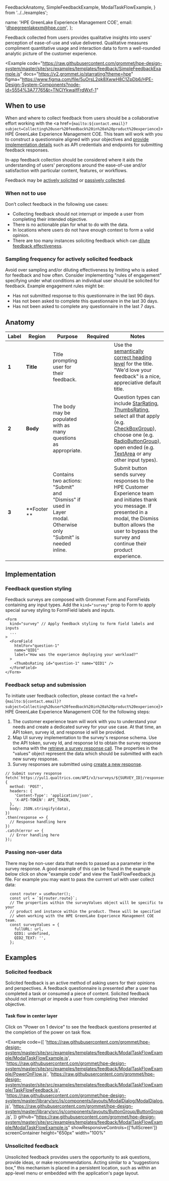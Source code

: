   FeedbackAnatomy,
  SimpleFeedbackExample,
  ModalTaskFlowExample,
} from '../../examples';

  name: 'HPE GreenLake Experience Management COE',
  email: 'dhpegreenlakexm@hpe.com',
};

Feedback collected from users provides qualitative insights into users' perception of ease-of-use
and value delivered. Qualitative measures compliment quantitative usage and interaction data
to form a well-rounded analytic picture of the customer experience.

<Example
  code="https://raw.githubusercontent.com/grommet/hpe-design-system/master/site/src/examples/templates/feedback/SimpleFeedbackExample.js"
  docs="https://v2.grommet.io/starrating?theme=hpe"
  figma="https://www.figma.com/file/5uOrsL2qk8XwwH8C1ZpDb6/HPE-Design-System-Components?node-id=5554%3A77765&t=TNCIYkwaIfFrdWxf-1"
>
  <SimpleFeedbackExample />
</Example>

## When to use

When and where to collect feedback from users should be a collaborative effort working with the <a href={`mailto:${contact.email}?subject=Collecting%20user%20feedback%20in%20a%20product%20experience`}>HPE GreenLake Experience Management COE</a>.
This team will work with you to construct a questionnaire aligned with your objectives and
[provide implementation details](#feedback-setup-and-submission) such as API credentials and endpoints for submitting
feedback responses.

In-app feedback collection should be considered where it aids the understanding of users'
perceptions around the ease-of-use and/or satisfaction with particular content, features,
or workflows.

Feedback may be [actively solicited](#solicited-feedback) or [passively collected](#capturing-unsolicited-feedback).

### When not to use

Don’t collect feedback in the following use cases:

- Collecting feedback should not interrupt or impede a user from completing their intended objective.
- There is no actionable plan for what to do with the data.
- In locations where users do not have enough context to form a valid opinion.
- There are too many instances soliciting feedback which can [dilute feedback effectiveness](#sampling-frequency).

### Sampling frequency for actively solicited feedback

Avoid over sampling and/or diluting effectiveness by limiting who is asked for feedback and
how often. Consider implementing "rules of engagement" specifying under what conditions an
individual user should be solicited for feedback. Example engagement rules might be:

- Has not submitted response to this questionnaire in the last 90 days.
- Has not been asked to complete this questionnaire in the last 30 days.
- Has not been asked to complete any questionnaire in the last 7 days.

## Anatomy

<Example plain>
  <FeedbackAnatomy />
</Example>

| Label | Region      | Purpose                                                                                                        |                            Required                             | Notes                                                                                                                                                                                                                                                                                                                                                                                                                                                                 |
| ----- | ----------- | -------------------------------------------------------------------------------------------------------------- | :-------------------------------------------------------------: | --------------------------------------------------------------------------------------------------------------------------------------------------------------------------------------------------------------------------------------------------------------------------------------------------------------------------------------------------------------------------------------------------------------------------------------------------------------------- |
| **1** | **Title**   | Title prompting user for their feedback.                                                                       |           <Checkmark a11yTitle="true" size="small" />           | <span>Use the [semantically correct heading level](/foundation/typography?q=semantically#semantic-usage-of-heading-levels) for the title. "We'd love your feedback" is a nice, appreciative default title.</span>                                                                                                                                                                                                                                                     |
| **2** | **Body**    | The body may be populated with as many questions as appropriate.                                               |           <Checkmark a11yTitle="true" size="small" />           | <span>Question types can include [StarRating](https://v2.grommet.io/starrating), [ThumbsRating](https://v2.grommet.io/thumbsrating), select all that apply (e.g. [CheckBoxGroup](https://design-system.hpe.design/components/checkboxgroup)), choose one (e.g. [RadioButtonGroup](https://design-system.hpe.design/components/radiobuttongroup)), open ended (e.g. [TextArea](https://design-system.hpe.design/components/textarea) or any other input types).</span> |
| **3** | **Footer ** | Contains two actions: "Submit" and "Dismiss" if used in Layer modal. Otherwise only "Submit" is needed inline. | <Checkmark color='text-strong' a11yTitle="true" size="small" /> | Submit button sends survey responses to the HPE Customer Experience team and initiates thank you message. If presented in a modal, the Dismiss button allows the user to bypass the survey and continue their product experience.                                                                                                                                                                                                                                     |

## Implementation

### Feedback question styling

Feedback surveys are composed with Grommet Form and FormFields containing any input types. Add the
`kind="survey"` prop to Form to apply special survey styling to FormField labels and inputs.

```
<Form
  kind="survey" // Apply feedback styling to form field labels and inputs
  ...
>
  <FormField
    htmlFor="question-1"
    name="QID1"
    label="How was the experience deploying your workload?"
  >
    <ThumbsRating id="question-1" name="QID1" />
  </FormField>
</Form>
```

### Feedback setup and submission

To initiate user feedback collection, please contact the <a href={`mailto:${contact.email}?subject=Collecting%20user%20feedback%20in%20a%20product%20experience`}>HPE GreenLake Experience Management COE</a> for the following steps:

1. The customer experience team will work with you to understand your needs and create a dedicated survey for your use case. At that time, an API token, survey id, and response id will be provided.
1. Map UI survey implementation to the survey's response schema. Use the API token, survey Id, and response Id to obtain the survey response schema with the [retrieve a survey response call](https://api.qualtrics.com/1179a68b7183c-retrieve-a-survey-response). The properties in the "values" object represent the data which should be submitted with each new survey response.
1. Survey responses are submitted using [create a new response](https://api.qualtrics.com/f1cad92018d2b-create-a-new-response).

```
// Submit survey response
fetch(`https://yul1.qualtrics.com/API/v3/surveys/${SURVEY_ID}/responses`, {
  method: 'POST',
  headers: {
    'Content-Type': 'application/json',
    'X-API-TOKEN': API_TOKEN,
  },
  body: JSON.stringify(data),
})
.then(response => {
  // Response handling here
})
.catch(error => {
  // Error handling here
});
```

### Passing non-user data

There may be non-user data that needs to passed as a parameter in the survey response. A good example of this can
be found in the example below click on show "example code" and view the TaskFlowFeedback.js file.
For example you may want to pass the currrent url with user collect data:

```
  const router = useRouter();
  const url = `${router.route}`;
  // The properties within the surveyValues object will be specific to your
  // product and instance within the product. These will be specified
  // when working with the HPE GreenLake Experience Management COE team.
  const surveyValues = {
    fullURL: url,
    QID1: undefined,
    QID2_TEXT: '',
  };

```

## Examples

### Solicited feedback

Solicited feedback is an active method of asking users for their opinions and perspectives.
A feedback questionnaire is presented after a user has completed a task or consumed a piece of
content. Solicited feedback should not interrupt or impede a user from completing their intended
objective.

#### Task flow in center layer

Click on "Power on 1 device" to see the feedback questions presented at the completion of the
power on task flow.

<Example
  code={[
    'https://raw.githubusercontent.com/grommet/hpe-design-system/master/site/src/examples/templates/feedback/ModalTaskFlowExample/ModalTaskFlowExample.js',
    'https://raw.githubusercontent.com/grommet/hpe-design-system/master/site/src/examples/templates/feedback/ModalTaskFlowExample/PowerOnFlow.js',
    'https://raw.githubusercontent.com/grommet/hpe-design-system/master/site/src/examples/templates/feedback/ModalTaskFlowExample/TaskFlowFeedback.js',
    'https://raw.githubusercontent.com/grommet/hpe-design-system/master/library/src/js/components/layouts/ModalDialog/ModalDialog.js',
    'https://raw.githubusercontent.com/grommet/hpe-design-system/master/library/src/js/components/layouts/ButtonGroup/ButtonGroup.js',
  ]}
  github="https://raw.githubusercontent.com/grommet/hpe-design-system/master/site/src/examples/templates/feedback/ModalTaskFlowExample/ModalTaskFlowExample.js"
  showResponsiveControls={['fullScreen']}
  screenContainer
  height="650px"
  width="100%"
>
  <ModalTaskFlowExample />
</Example>

### Unsolicited feedback

Unsolicited feedback provides users the opportunity to ask questions, provide ideas, or
make recommendations. Acting similar to a “suggestions box,” this mechanism is placed in
a persistent location, such as within an app-level menu or embedded with the application's
page layout.
